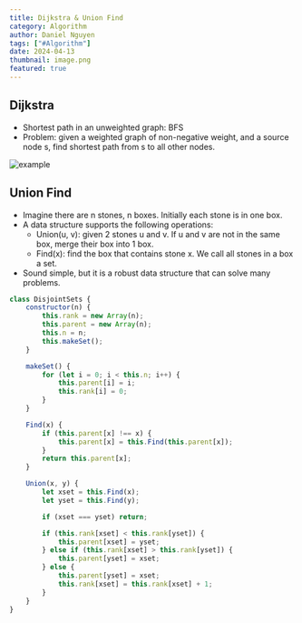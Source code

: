 ```yaml
---
title: Dijkstra & Union Find
category: Algorithm
author: Daniel Nguyen
tags: ["#Algorithm"]
date: 2024-04-13
thumbnail: image.png
featured: true
---
```


## Dijkstra

- Shortest path in an unweighted graph: BFS
- Problem: given a weighted graph of non-negative weight, and a source node s, find shortest path 
from s to all other nodes.

![example](./1.png 'example')


## Union Find

- Imagine there are n stones, n boxes. Initially each stone is in one box.
- A data structure supports the following operations:
    - Union(u, v): given 2 stones u and v. If u and v are not in the same box, merge their box into 1 box.
    - Find(x): find the box that contains stone x. We call all stones in a box a set.
- Sound simple, but it is a robust data structure that can solve many problems.

```javascript
class DisjointSets {
    constructor(n) {
        this.rank = new Array(n);
        this.parent = new Array(n);
        this.n = n;
        this.makeSet();
    }

    makeSet() {
        for (let i = 0; i < this.n; i++) {
            this.parent[i] = i;
            this.rank[i] = 0;
        }
    }

    Find(x) {
        if (this.parent[x] !== x) {
            this.parent[x] = this.Find(this.parent[x]);
        }
        return this.parent[x];
    }

    Union(x, y) {
        let xset = this.Find(x);
        let yset = this.Find(y);

        if (xset === yset) return;

        if (this.rank[xset] < this.rank[yset]) {
            this.parent[xset] = yset;
        } else if (this.rank[xset] > this.rank[yset]) {
            this.parent[yset] = xset;
        } else {
            this.parent[yset] = xset;
            this.rank[xset] = this.rank[xset] + 1;
        }
    }
}
```